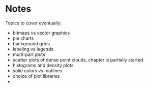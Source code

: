 # Notes

Topics to cover eventually:

- bitmaps vs vector graphics
- pie charts
- background grids
- labeling vs legends
- multi-part plots
- scatter plots of dense point clouds, chapter is partially started
- histograms and density plots
- solid colors vs. outlines
- choice of plot libraries
- 
